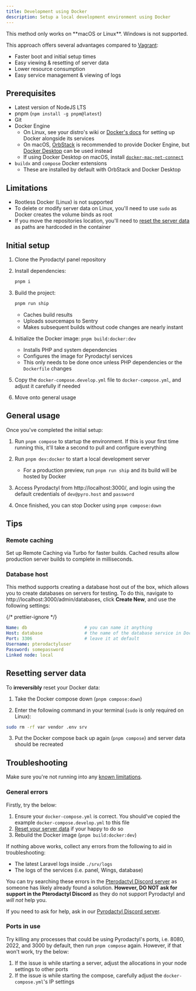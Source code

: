 ```yaml
---
title: Development using Docker
description: Setup a local development environment using Docker
---
```


<Callout type="error">
  This method only works on **macOS or Linux**. Windows is not supported.
</Callout>

This approach offers several advantages compared to [Vagrant](vagrant):

- Faster boot and initial setup times
- Easy viewing & resetting of server data
- Lower resource consumption
- Easy service management & viewing of logs

## Prerequisites

- Latest version of NodeJS LTS
- pnpm (`npm install -g pnpm@latest`)
- Git
- Docker Engine
  - On Linux, see your distro's wiki or [Docker's docs](https://docs.docker.com/engine/install/) for setting up Docker alongside its services
  - On macOS, [OrbStack](https://orbstack.dev/) is recommended to provide Docker Engine, but [Docker Desktop](https://www.docker.com/products/docker-desktop/) can be used instead
  - If using Docker Desktop on macOS, install [`docker-mac-net-connect`](https://github.com/chipmk/docker-mac-net-connect)
- `buildx` and `compose` Docker extensions
  - These are installed by default with OrbStack and Docker Desktop

## Limitations

- Rootless Docker (Linux) is not supported
- To delete or modify server data on Linux, you'll need to use `sudo` as Docker creates the volume binds as root
- If you move the repositories location, you'll need to [reset the server data](#resetting-server-data) as paths are hardcoded in the container

## Initial setup

1. Clone the Pyrodactyl panel repository

2. Install dependencies:

   ```bash
   pnpm i
   ```

3. Build the project:

   ```bash
   pnpm run ship
   ```

   - Caches build results
   - Uploads sourcemaps to Sentry
   - Makes subsequent builds without code changes are nearly instant

4. Initialize the Docker image: `pnpm build:docker:dev`

   - Installs PHP and system dependencies
   - Configures the image for Pyrodactyl services
   - This only needs to be done once unless PHP dependencies or the `Dockerfile` changes

5. Copy the `docker-compose.develop.yml` file to `docker-compose.yml`, and adjust it carefully if needed

6. Move onto general usage

## General usage

Once you've completed the initial setup:

1. Run `pnpm compose` to startup the environment. If this is your first time running this, it'll take a second to pull and configure everything

2. Run `pnpm dev:docker` to start a local development server

   - For a production preview, run `pnpm run ship` and its build will be hosted by Docker

3. Access Pyrodactyl from http://localhost:3000/, and login using the default credentials of `dev@pyro.host` and `password`

4. Once finished, you can stop Docker using `pnpm compose:down`

## Tips

### Remote caching

Set up Remote Caching via Turbo for faster builds. Cached results allow production server builds to complete in milliseconds.

### Database host

This method supports creating a database host out of the box, which allows you to create databases on servers for testing. To do this, navigate to http://localhost:3000/admin/databases, click **Create New**, and use the following settings:

{/* prettier-ignore */}
```yaml
Name: db                      # you can name it anything
Host: database                # the name of the database service in Docker
Port: 3306                    # leave it at default
Username: pterodactyluser
Password: somepassword
Linked node: local
```

## Resetting server data

To **irreversibly** reset your Docker data:

1. Take the Docker compose down (`pnpm compose:down`)

2. Enter the following command in your terminal (`sudo` is only required on Linux):

```bash
sudo rm -rf var vendor .env srv
```

3. Put the Docker compose back up again (`pnpm compose`) and server data should be recreated

## Troubleshooting

Make sure you're not running into any [known limitations](#limitations).

### General errors

Firstly, try the below:

1. Ensure your `docker-compose.yml` is correct. You should've copied the example `docker-compose.develop.yml` to this file
2. [Reset your server data](#resetting-server-data) if your happy to do so
3. Rebuild the Docker image (`pnpm build:docker:dev`)

If nothing above works, collect any errors from the following to aid in troubleshooting:

- The latest Laravel logs inside `./srv/logs`
- The logs of the services (i.e. panel, Wings, database)

You can try searching these errors in the [Pterodactyl Discord server](https://discord.gg/pterodactyl) as someone has likely already found a solution. **However, DO NOT ask for support in the Pterodactyl Discord** as they do not support Pyrodactyl and _will not_ help you.

If you need to ask for help, ask in our [Pyrodactyl Discord server](https://discord.gg/FGWKZT5dxv).

### Ports in use

Try killing any processes that could be using Pyrodactyl's ports, i.e. 8080, 2022, and 3000 by default, then run `pnpm compose` again. However, if that won't work, try the below:

1. If the issue is while starting a server, adjust the allocations in your node settings to other ports
2. If the issue is while starting the compose, carefully adjust the `docker-compose.yml`'s IP settings
